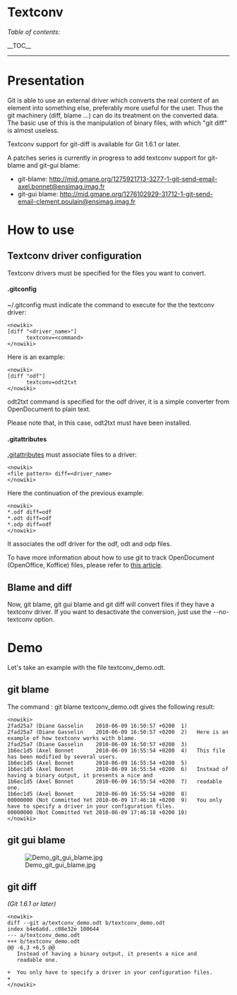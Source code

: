 = Textconv =

''Table of contents:''

__TOC__

----

= Presentation =

Git is able to use an external driver which converts the real content of an element into something else, preferably more useful for the user. Thus the git machinery (diff, blame ...) can do its treatment on the converted data. The basic use of this is the manipulation of binary files, with which "git diff" is almost useless.

Textconv support for git-diff is available for Git 1.6.1 or later.

A patches series is currently in progress to add textconv support for git-blame and git-gui blame:
* git-blame: http://mid.gmane.org/1275921713-3277-1-git-send-email-axel.bonnet@ensimag.imag.fr
* git-gui blame: http://mid.gmane.org/1276102929-31712-1-git-send-email-clement.poulain@ensimag.imag.fr

= How to use =

== Textconv driver configuration ==

Textconv drivers must be specified for the files you want to convert.

==== .gitconfig ====

~/.gitconfig must indicate the command to execute for the the textconv driver:
<pre><nowiki>
[diff "<driver_name>"]
      textconv=<command>
</nowiki></pre>

Here is an example:

<pre><nowiki>
[diff "odf"]
      textconv=odt2txt
</nowiki></pre>

odt2txt command is specified for the odf driver, it is a simple converter from OpenDocument to plain text.

Please note that, in this case, odt2txt must have been installed.


==== .gitattributes ====

[http://www.kernel.org/pub/software/scm/git/docs/gitattributes.html .gitattributes] must associate files to a driver:
<pre><nowiki>
<file pattern> diff=<driver_name>
</nowiki></pre>

Here the continuation of the previous example:

<pre><nowiki>
*.odf diff=odf
*.odt diff=odf
*.odp diff=odf
</nowiki></pre>

It associates the odf driver for the odf, odt and odp files.

To have more information about how to use git to track OpenDocument (OpenOffice, Koffice) files, please refer to [https://git.wiki.kernel.org/index.php/GitTips#How_to_use_git_to_track_OpenDocument_.28OpenOffice.2C_Koffice.29_files.3F this article].

== Blame and diff ==

Now, git blame, git gui blame and git diff will convert files if they have a textconv driver.
If you want to desactivate the conversion, just use the --no-textconv option.

= Demo =

Let's take an example with the file textconv_demo.odt.

== git blame ==

The command : git blame textconv_demo.odt gives the following result:

<pre><nowiki>
2fad25a7 (Diane Gasselin    2010-06-09 16:50:57 +0200  1) 
2fad25a7 (Diane Gasselin    2010-06-09 16:50:57 +0200  2)   Here is an example of how textconv works with blame.
2fad25a7 (Diane Gasselin    2010-06-09 16:50:57 +0200  3) 
1b6ec1d5 (Axel Bonnet       2010-06-09 16:55:54 +0200  4)   This file has been modified by several users.
1b6ec1d5 (Axel Bonnet       2010-06-09 16:55:54 +0200  5) 
1b6ec1d5 (Axel Bonnet       2010-06-09 16:55:54 +0200  6)   Instead of having a binary output, it presents a nice and
1b6ec1d5 (Axel Bonnet       2010-06-09 16:55:54 +0200  7)   readable one.
1b6ec1d5 (Axel Bonnet       2010-06-09 16:55:54 +0200  8) 
00000000 (Not Committed Yet 2010-06-09 17:46:18 +0200  9)   You only have to specify a driver in your configuration files.
00000000 (Not Committed Yet 2010-06-09 17:46:18 +0200 10) 
</nowiki></pre>

== git gui blame ==

[[File:Demo_git_gui_blame.jpg]]

== git diff ==
''(Git 1.6.1 or later)''
<pre><nowiki>
diff --git a/textconv_demo.odt b/textconv_demo.odt
index b4e6a6d..c08e32e 100644
--- a/textconv_demo.odt
+++ b/textconv_demo.odt
@@ -6,3 +6,5 @@
   Instead of having a binary output, it presents a nice and
   readable one.
 
+  You only have to specify a driver in your configuration files.
+
</nowiki></pre>